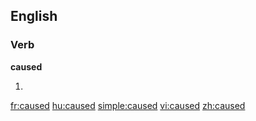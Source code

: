 ==English==

===Verb===
'''caused'''

# {{past of|[[cause]]}}

{{anagrams:en/acdesu}}
[[fr:caused]]
[[hu:caused]]
[[simple:caused]]
[[vi:caused]]
[[zh:caused]]